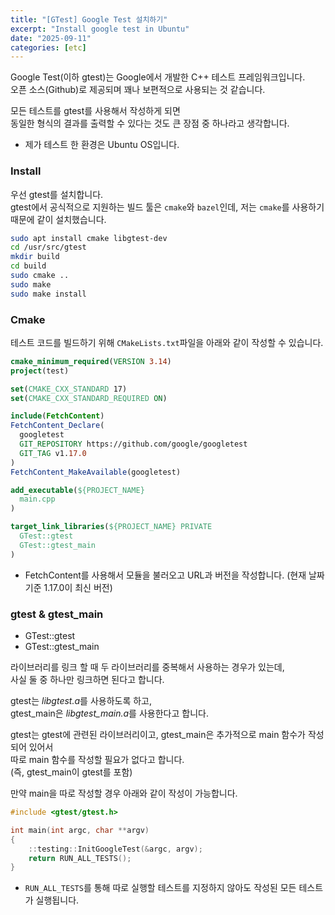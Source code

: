 ```yaml
---
title: "[GTest] Google Test 설치하기"
excerpt: "Install google test in Ubuntu"
date: "2025-09-11"
categories: [etc]
---
```


Google Test(이하 gtest)는 Google에서 개발한 C++ 테스트 프레임워크입니다.   
오픈 소스(Github)로 제공되며 꽤나 보편적으로 사용되는 것 같습니다.

모든 테스트를 gtest를 사용해서 작성하게 되면   
동일한 형식의 결과를 출력할 수 있다는 것도 큰 장점 중 하나라고 생각합니다.

* 제가 테스트 한 환경은 Ubuntu OS입니다.

### Install

우선 gtest를 설치합니다.   
gtest에서 공식적으로 지원하는 빌드 툴은 `cmake`와 `bazel`인데, 저는 `cmake`를 사용하기 때문에 같이 설치했습니다.

```bash
sudo apt install cmake libgtest-dev
cd /usr/src/gtest
mkdir build
cd build
sudo cmake ..
sudo make
sudo make install
```

### Cmake

테스트 코드를 빌드하기 위해 `CMakeLists.txt`파일을 아래와 같이 작성할 수 있습니다.

```cmake
cmake_minimum_required(VERSION 3.14)
project(test)

set(CMAKE_CXX_STANDARD 17)
set(CMAKE_CXX_STANDARD_REQUIRED ON)

include(FetchContent)
FetchContent_Declare(
  googletest
  GIT_REPOSITORY https://github.com/google/googletest
  GIT_TAG v1.17.0
)
FetchContent_MakeAvailable(googletest)

add_executable(${PROJECT_NAME} 
  main.cpp
)

target_link_libraries(${PROJECT_NAME} PRIVATE
  GTest::gtest
  GTest::gtest_main
)
```

* FetchContent를 사용해서 모듈을 불러오고 URL과 버전을 작성합니다. (현재 날짜 기준 1.17.0이 최신 버전)

### gtest & gtest_main

* GTest::gtest
* GTest::gtest_main

라이브러리를 링크 할 때 두 라이브러리를 중복해서 사용하는 경우가 있는데,   
사실 둘 중 하나만 링크하면 된다고 합니다.

gtest는 *libgtest.a*를 사용하도록 하고,   
gtest_main은 *libgtest_main.a*를 사용한다고 합니다.

gtest는 gtest에 관련된 라이브러리이고, gtest_main은 추가적으로 main 함수가 작성되어 있어서   
따로 main 함수를 작성할 필요가 없다고 합니다.   
(즉, gtest_main이 gtest를 포함)

만약 main을 따로 작성할 경우 아래와 같이 작성이 가능합니다.

```cpp
#include <gtest/gtest.h>

int main(int argc, char **argv)
{
    ::testing::InitGoogleTest(&argc, argv);
    return RUN_ALL_TESTS();
}
```

* `RUN_ALL_TESTS`를 통해 따로 실행할 테스트를 지정하지 않아도 작성된 모든 테스트가 실행됩니다.
